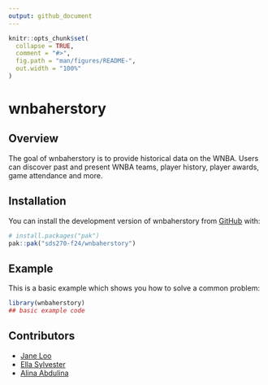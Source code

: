 ```yaml
---
output: github_document
---
```


<!-- README.md is generated from README.Rmd. Please edit that file -->

```r
knitr::opts_chunk$set(
  collapse = TRUE,
  comment = "#>",
  fig.path = "man/figures/README-",
  out.width = "100%"
)
```

# wnbaherstory

<!-- badges: start -->
<!-- badges: end -->

## Overview

The goal of wnbaherstory is to provide historical data on the WNBA. Users can discover past and present WNBA teams, player history, player awards, game attendance and more. 

## Installation

You can install the development version of wnbaherstory from [GitHub](https://github.com/) with:

``` r
# install.packages("pak")
pak::pak("sds270-f24/wnbaherstory")
```

## Example

This is a basic example which shows you how to solve a common problem:

```r
library(wnbaherstory)
## basic example code
```

## Contributors
 - [Jane Loo](https://github.com/janeloo10)
 - [Ella Sylvester](https://github.com/esylvester04)
 - [Alina Abdulina](https://github.com/AlinaAbdulina)
